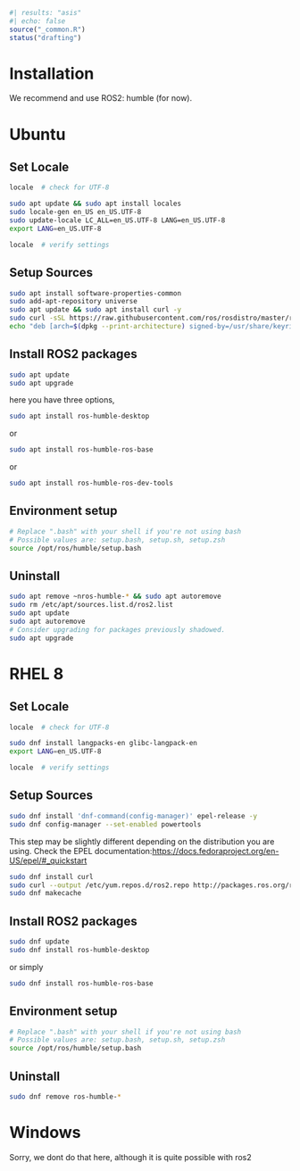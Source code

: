 ```r
#| results: "asis"
#| echo: false
source("_common.R")
status("drafting")
```


# Installation 

We recommend and use ROS2: humble (for now).

::::{.panel-tabset}

# Ubuntu {#sec-ubuntu}

## Set Locale
```.bash

locale  # check for UTF-8

sudo apt update && sudo apt install locales
sudo locale-gen en_US en_US.UTF-8
sudo update-locale LC_ALL=en_US.UTF-8 LANG=en_US.UTF-8
export LANG=en_US.UTF-8

locale  # verify settings

```
## Setup Sources

```.bash
sudo apt install software-properties-common
sudo add-apt-repository universe
sudo apt update && sudo apt install curl -y
sudo curl -sSL https://raw.githubusercontent.com/ros/rosdistro/master/ros.key -o /usr/share/keyrings/ros-archive-keyring.gpg
echo "deb [arch=$(dpkg --print-architecture) signed-by=/usr/share/keyrings/ros-archive-keyring.gpg] http://packages.ros.org/ros2/ubuntu $(. /etc/os-release && echo $UBUNTU_CODENAME) main" | sudo tee /etc/apt/sources.list.d/ros2.list > /dev/null
```

## Install ROS2 packages
```.bash
sudo apt update
sudo apt upgrade

```
here you have three options,

```.bash
sudo apt install ros-humble-desktop

```
or

```.bash
sudo apt install ros-humble-ros-base
```
or
```.bash
sudo apt install ros-humble-ros-dev-tools
```
## Environment setup
```.bash
# Replace ".bash" with your shell if you're not using bash
# Possible values are: setup.bash, setup.sh, setup.zsh
source /opt/ros/humble/setup.bash
```
## Uninstall
```.bash
sudo apt remove ~nros-humble-* && sudo apt autoremove
sudo rm /etc/apt/sources.list.d/ros2.list
sudo apt update
sudo apt autoremove
# Consider upgrading for packages previously shadowed.
sudo apt upgrade
```

# RHEL 8 {#sec-rhel-8}
 
## Set Locale

```.bash
locale  # check for UTF-8

sudo dnf install langpacks-en glibc-langpack-en
export LANG=en_US.UTF-8

locale  # verify settings
```

## Setup Sources
```.bash
sudo dnf install 'dnf-command(config-manager)' epel-release -y
sudo dnf config-manager --set-enabled powertools
```
:::{.callout-note}
This step may be slightly different depending on the distribution you are using. Check the EPEL documentation:[https://docs.fedoraproject.org/en-US/epel/#_quickstart](https://docs.fedoraproject.org/en-US/epel/#_quickstart)
:::
```.bash
sudo dnf install curl
sudo curl --output /etc/yum.repos.d/ros2.repo http://packages.ros.org/ros2/rhel/ros2.repo
sudo dnf makecache
```
## Install ROS2 packages
```.bash
sudo dnf update
sudo dnf install ros-humble-desktop
```
or simply
```.bash
sudo dnf install ros-humble-ros-base
```
## Environment setup
```.bash
# Replace ".bash" with your shell if you're not using bash
# Possible values are: setup.bash, setup.sh, setup.zsh
source /opt/ros/humble/setup.bash
```
## Uninstall
```.bash
sudo dnf remove ros-humble-*
```

# Windows
:::{.callout-caution}
Sorry,  we dont do that here, although it is quite possible with ros2
:::
::::
